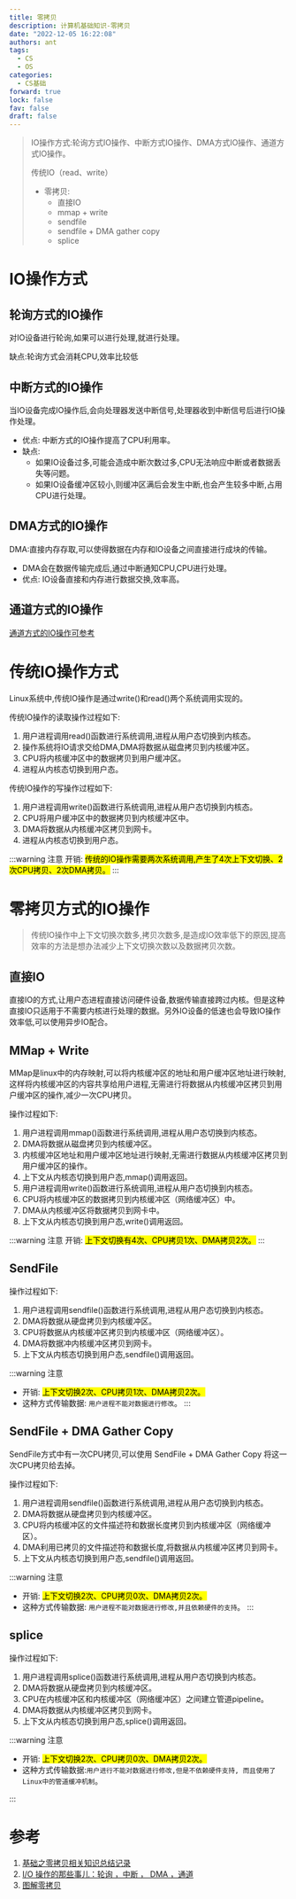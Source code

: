 ```yaml
---
title: 零拷贝
description: 计算机基础知识-零拷贝
date: "2022-12-05 16:22:08"
authors: ant
tags:
  - CS
  - OS
categories:
  - CS基础
forward: true
lock: false
fav: false
draft: false
---
```


> IO操作方式:轮询方式IO操作、中断方式IO操作、DMA方式IO操作、通道方式IO操作。
>
> 传统IO（read、write）
>
> - 零拷贝:
>   - 直接IO
>   - mmap + write
>   - sendfile
>   - sendfile + DMA gather copy
>   - splice

# IO操作方式

## 轮询方式的IO操作

对IO设备进行轮询,如果可以进行处理,就进行处理。

缺点:轮询方式会消耗CPU,效率比较低

## 中断方式的IO操作

当IO设备完成IO操作后,会向处理器发送中断信号,处理器收到中断信号后进行IO操作处理。

- 优点: 中断方式的IO操作提高了CPU利用率。
- 缺点:
  - 如果IO设备过多,可能会造成中断次数过多,CPU无法响应中断或者数据丢失等问题。
  - 如果IO设备缓冲区较小,则缓冲区满后会发生中断,也会产生较多中断,占用CPU进行处理。

## DMA方式的IO操作

DMA:直接内存存取,可以使得数据在内存和IO设备之间直接进行成块的传输。

- DMA会在数据传输完成后,通过中断通知CPU,CPU进行处理。
- 优点: IO设备直接和内存进行数据交换,效率高。

## 通道方式的IO操作

[通道方式的IO操作可参考](https://www.cnblogs.com/niuyourou/p/12588407.html)

# 传统IO操作方式

Linux系统中,传统IO操作是通过write()和read()两个系统调用实现的。

传统IO操作的读取操作过程如下:
  1. 用户进程调用read()函数进行系统调用,进程从用户态切换到内核态。
  2. 操作系统将IO请求交给DMA,DMA将数据从磁盘拷贝到内核缓冲区。
  3. CPU将内核缓冲区中的数据拷贝到用户缓冲区。
  4. 进程从内核态切换到用户态。

传统IO操作的写操作过程如下:
  1. 用户进程调用write()函数进行系统调用,进程从用户态切换到内核态。
  2. CPU将用户缓冲区中的数据拷贝到内核缓冲区中。
  3. DMA将数据从内核缓冲区拷贝到网卡。
  4. 进程从内核态切换到用户态。


:::warning 注意
开销: <mark>传统的IO操作需要两次系统调用,产生了4次上下文切换、2次CPU拷贝、2次DMA拷贝。</mark>
:::

# 零拷贝方式的IO操作

> 传统IO操作中上下文切换次数多,拷贝次数多,是造成IO效率低下的原因,提高效率的方法是想办法减少上下文切换次数以及数据拷贝次数。

## 直接IO

直接IO的方式,让用户态进程直接访问硬件设备,数据传输直接跨过内核。但是这种直接IO只适用于不需要内核进行处理的数据。另外IO设备的低速也会导致IO操作效率低,可以使用异步IO配合。

## MMap + Write

MMap是linux中的内存映射,可以将内核缓冲区的地址和用户缓冲区地址进行映射,这样将内核缓冲区的内容共享给用户进程,无需进行将数据从内核缓冲区拷贝到用户缓冲区的操作,减少一次CPU拷贝。

操作过程如下:

1. 用户进程调用mmap()函数进行系统调用,进程从用户态切换到内核态。
2. DMA将数据从磁盘拷贝到内核缓冲区。
3. 内核缓冲区地址和用户缓冲区地址进行映射,无需进行数据从内核缓冲区拷贝到用户缓冲区的操作。
4. 上下文从内核态切换到用户态,mmap()调用返回。
5. 用户进程调用write()函数进行系统调用,进程从用户态切换到内核态。
6. CPU将内核缓冲区的数据拷贝到内核缓冲区（网络缓冲区）中。
7. DMA从内核缓冲区将数据拷贝到网卡中。
8. 上下文从内核态切换到用户态,write()调用返回。

:::warning 注意
开销: <mark>上下文切换有4次、CPU拷贝1次、DMA拷贝2次。</mark>
:::

## SendFile

操作过程如下:

1. 用户进程调用sendfile()函数进行系统调用,进程从用户态切换到内核态。
2. DMA将数据从硬盘拷贝到内核缓冲区。
3. CPU将数据从内核缓冲区拷贝到内核缓冲区（网络缓冲区）。
4. DMA将数据冲内核缓冲区拷贝到网卡。
5. 上下文从内核态切换到用户态,sendfile()调用返回。

:::warning 注意
- 开销: <mark>上下文切换2次、CPU拷贝1次、DMA拷贝2次。</mark>
- 这种方式传输数据: `用户进程不能对数据进行修改`。
:::

## SendFile + DMA Gather Copy

SendFile方式中有一次CPU拷贝,可以使用 SendFile + DMA Gather Copy 将这一次CPU拷贝给去掉。

操作过程如下:

1. 用户进程调用sendfile()函数进行系统调用,进程从用户态切换到内核态。
2. DMA将数据从硬盘拷贝到内核缓冲区。
3. CPU将内核缓冲区的文件描述符和数据长度拷贝到内核缓冲区（网络缓冲区）。
4. DMA利用已拷贝的文件描述符和数据长度,将数据从内核缓冲区拷贝到网卡。
5. 上下文从内核态切换到用户态,sendfile()调用返回。

:::warning 注意
- 开销: <mark>上下文切换2次、CPU拷贝0次、DMA拷贝2次。</mark>
- 这种方式传输数据: `用户进程不能对数据进行修改,并且依赖硬件的支持`。
:::

## splice

操作过程如下:

  1. 用户进程调用splice()函数进行系统调用,进程从用户态切换到内核态。
  2. DMA将数据从硬盘拷贝到内核缓冲区。
  3. CPU在内核缓冲区和内核缓冲区（网络缓冲区）之间建立管道pipeline。
  4. DMA将数据从内核缓冲区拷贝到网卡。
  5. 上下文从内核态切换到用户态,splice()调用返回。

:::warning 注意

- 开销: <mark>上下文切换2次、CPU拷贝0次、DMA拷贝2次。</mark>
- 这种方式传输数据:`用户进行不能对数据进行修改,但是不依赖硬件支持, 而且使用了Linux中的管道缓冲机制`。

:::

# 参考

1. [基础之零拷贝相关知识总结记录](https://cxis.me/2021/03/18/基础之零拷贝相关知识总结记录)
2. [I/O 操作的那些事儿：轮询 ，中断 ， DMA ，通道](https://www.cnblogs.com/niuyourou/p/12588407.html)
3. [图解零拷贝](https://www.cnblogs.com/xiaolincoding/p/13719610.html)
